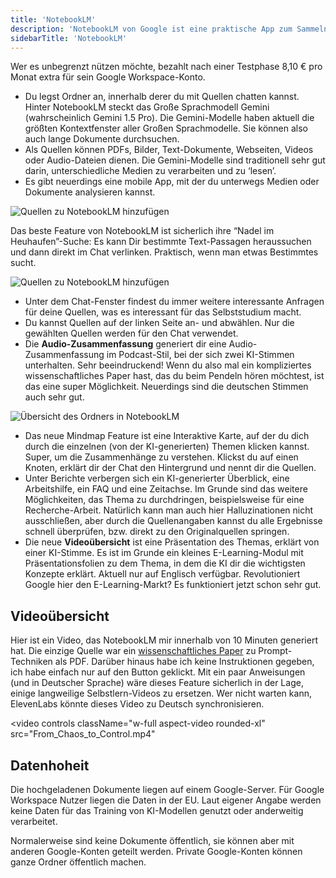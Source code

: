 ```yaml
---
title: 'NotebookLM'
description: 'NotebookLM von Google ist eine praktische App zum Sammeln und Durchsuchen eigener Dokumente. Hinzu kommt, dass es für private und betriebliche Google-Konten kostenlos verfügbar ist.'
sidebarTitle: 'NotebookLM'
---
```


Wer es unbegrenzt nützen möchte, bezahlt nach einer Testphase 8,10 € pro Monat extra für sein Google Workspace-Konto.

- Du legst Ordner an, innerhalb derer du mit Quellen chatten kannst. Hinter NotebookLM steckt das Große Sprachmodell Gemini (wahrscheinlich Gemini 1.5 Pro). Die Gemini-Modelle haben aktuell die größten Kontextfenster aller Großen Sprachmodelle. Sie können also auch lange Dokumente durchsuchen.
- Als Quellen können PDFs, Bilder, Text-Dokumente, Webseiten, Videos oder Audio-Dateien dienen. Die Gemini-Modelle sind traditionell sehr gut darin, unterschiedliche Medien zu verarbeiten und zu ‘lesen’.
- Es gibt neuerdings eine mobile App, mit der du unterwegs Medien oder Dokumente analysieren kannst.

![Quellen zu NotebookLM hinzufügen](screenshot1.png)

Das beste Feature von NotebookLM ist sicherlich ihre “Nadel im Heuhaufen”-Suche: Es kann Dir bestimmte Text-Passagen heraussuchen und dann direkt im Chat verlinken. Praktisch, wenn man etwas Bestimmtes sucht.

![Quellen zu NotebookLM hinzufügen](screenshot2.png)

- Unter dem Chat-Fenster findest du immer weitere interessante Anfragen für deine Quellen, was es interessant für das Selbststudium macht.
- Du kannst Quellen auf der linken Seite an- und abwählen. Nur die gewählten Quellen werden für den Chat verwendet.
- Die **Audio-Zusammenfassung** generiert dir eine Audio-Zusammenfassung im Podcast-Stil, bei der sich zwei KI-Stimmen unterhalten. Sehr beeindruckend! Wenn du also mal ein kompliziertes wissenschaftliches Paper hast, das du beim Pendeln hören möchtest, ist das eine super Möglichkeit. Neuerdings sind die deutschen Stimmen auch sehr gut.

![Übersicht des Ordners in NotebookLM](screenshot3.png)

- Das neue Mindmap Feature ist eine Interaktive Karte, auf der du dich durch die einzelnen (von der KI-generierten) Themen klicken kannst. Super, um die Zusammenhänge zu verstehen. Klickst du auf einen Knoten, erklärt dir der Chat den Hintergrund und nennt dir die Quellen.
- Unter Berichte verbergen sich ein KI-generierter Überblick, eine Arbeitshilfe, ein FAQ und eine Zeitachse. Im Grunde sind das weitere Möglichkeiten, das Thema zu durchdringen, beispielsweise für eine Recherche-Arbeit. Natürlich kann man auch hier Halluzinationen nicht ausschließen, aber durch die Quellenangaben kannst du alle Ergebnisse schnell überprüfen, bzw. direkt zu den Originalquellen springen.
- Die neue **Videoübersicht** ist eine Präsentation des Themas, erklärt von einer KI-Stimme. Es ist im Grunde ein kleines E-Learning-Modul mit Präsentationsfolien zu dem Thema, in dem die KI dir die wichtigsten Konzepte erklärt. Aktuell nur auf Englisch verfügbar. Revolutioniert Google hier den E-Learning-Markt? Es funktioniert jetzt schon sehr gut.

## Videoübersicht

Hier ist ein Video, das NotebookLM mir innerhalb von 10 Minuten generiert hat. Die einzige Quelle war ein [wissenschaftliches Paper](https://arxiv.org/abs/2406.06608) zu Prompt-Techniken als PDF. Darüber hinaus habe ich keine Instruktionen gegeben, ich habe einfach nur auf den Button geklickt. Mit ein paar Anweisungen (und in Deutscher Sprache) wäre dieses Feature sicherlich in der Lage, einige langweilige Selbstlern-Videos zu ersetzen. Wer nicht warten kann, ElevenLabs könnte dieses Video zu Deutsch synchronisieren.

<video
  controls
  className="w-full aspect-video rounded-xl"
  src="From_Chaos_to_Control.mp4"
></video>

## Datenhoheit

Die hochgeladenen Dokumente liegen auf einem Google-Server. Für Google Workspace Nutzer liegen die Daten in der EU. Laut eigener Angabe werden keine Daten für das Training von KI-Modellen genutzt oder anderweitig verarbeitet.

Normalerweise sind keine Dokumente öffentlich, sie können aber mit anderen Google-Konten geteilt werden. Private Google-Konten können ganze Ordner öffentlich machen.